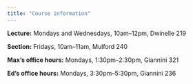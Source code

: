 ```yaml
---
title: "Course information"
---
```


__Lecture:__ Mondays and Wednesdays, 10am–12pm, Dwinelle 219

__Section:__ Fridays, 10am–11am, Mulford 240

__Max's office hours:__ Mondays, 1:30pm–2:30pm, Giannini 321

__Ed's office hours:__ Mondays, 3:30pm–5:30pm, Giannini 236
